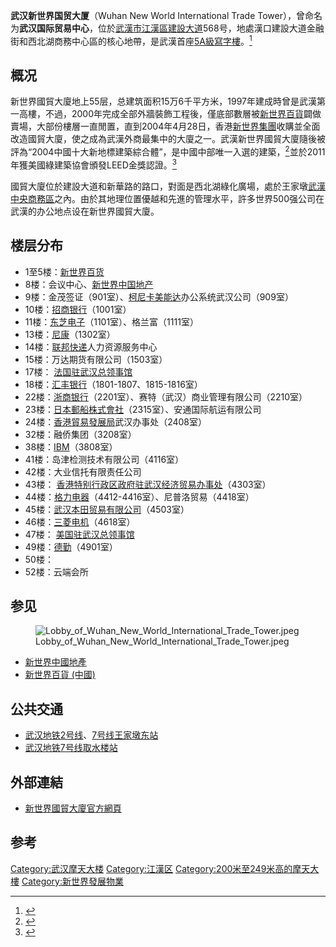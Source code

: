 {{Coord|30.595232|N|114.270094|E|display=title}}
{{Infobox Skyscraper
|building_name=武漢新世界國貿大廈
|image=[[File:New_World_International_Trade_Tower,_Wuhan.jpg|256px]]
|built=1992年-1997年
|est_completion=
|status=建成
|use=寫字樓
|location={{CHN}}[[武漢市|武漢市]][[建設大道|建設大道]]568號
|roof=212米
|top_floor=
|antenna_spire=
|floor_count=55
|floor_area=156,000平方米
|elevator_count=
|architect=
|developer=新世界中國地產
|cost=
}}
'''武汉新世界国贸大厦'''（Wuhan New World International Trade Tower），曾命名为'''武汉国际贸易中心'''，位於[[武漢市|武漢市]][[江漢區|江漢區]][[建設大道|建設大道]]568号，地處漢口建設大道金融街和西北湖商務中心區的核心地帶，是武漢首座[[甲級寫字樓|5A級寫字樓]]。<ref name="新世界國貿大廈">{{cite web| url=http://www.nwcl.com.hk/html/tchi/property/property_region2.aspx?fhWKnW6%2BptQI6KDjiqViQwiq1fpEMTmwtlGotndtH0s%3D=KnW6%| title=新世界國貿大廈| accessdate=2015-11-06| deadurl=yes| archiveurl=https://web.archive.org/web/20160305045833/http://www.nwcl.com.hk/html/tchi/property/property_region2.aspx?fhWKnW6%2BptQI6KDjiqViQwiq1fpEMTmwtlGotndtH0s%3D=KnW6%| archivedate=2016年3月5日| df=}}</ref>

== 概况 ==
新世界國貿大廈地上55层，总建筑面积15万6千平方米，1997年建成時曾是武漢第一高樓，不過，2000年完成全部外牆裝飾工程後，僅底部數層被[[新世界百貨_(中國)|新世界百貨]]闢做賣場，大部份樓層一直閒置，直到2004年4月28日，香港[[新世界發展有限公司|新世界集團]]收購並全面改造國貿大廈，使之成為武漢外商最集中的大廈之一。武漢新世界國貿大廈隨後被評為“2004中國十大新地標建築綜合體”，是中國中部唯一入選的建築，<ref name="国贸大厦复出的三个意味">{{cite web | url=http://www.cnhubei.com/200503/ca711895.htm | title=国贸大厦复出的三个意味 | accessdate=2015-11-07 | archive-url=https://web.archive.org/web/20151208103824/http://www.cnhubei.com/200503/ca711895.htm | archive-date=2015-12-08 | dead-url=yes }}</ref>並於2011年獲美國綠建築協會頒發LEED金獎認證。<ref name="國貿大廈獲得美國綠建築協會LEED金獎">{{cite web | url=http://www.nwcl.hk/images/201242516471727050.jpg | title=國貿大廈獲得美國綠建築協會頒發LEED金獎 | accessdate=2017-02-22 | deadurl=yes | archiveurl=https://web.archive.org/web/20170223212354/http://www.nwcl.hk/images/201242516471727050.jpg | archivedate=2017-02-23 }}</ref>

國貿大廈位於建設大道和新華路的路口，對面是西北湖綠化廣場，處於王家墩[[武漢中央商務區|武漢中央商務區]]之內。由於其地理位置優越和先進的管理水平，許多世界500强公司在武漢的办公地点设在新世界國貿大廈。

== 楼层分布 ==
*1至5楼：[[新世界百貨_(中國)|新世界百货]]
*8楼：会议中心、[[新世界發展|新世界中国地产]]
*9楼：金茂签证（901室）、[[柯尼卡美能达|柯尼卡美能达]]办公系统武汉公司（909室）
*10楼：[[招商银行|招商银行]]（1001室）
*11楼：[[东芝|东芝电子]]（1101室）、格兰富（1111室）
*13楼：[[尼康|尼康]]（1302室）
*14楼：[[联邦快递|联邦快递]]人力资源服务中心
*15楼：万达期货有限公司（1503室）
*17楼：{{flagicon|France}} [[法国驻武汉总领事馆|法国驻武汉总领事馆]]
*18楼：[[汇丰银行|汇丰银行]]（1801-1807、1815-1816室）
*22楼：[[浙商银行|浙商银行]]（2201室）、赛特（武汉）商业管理有限公司（2210室）
*23楼：[[日本郵船株式會社|日本郵船株式會社]]（2315室）、安通国际航运有限公司
*24楼：[[香港貿易發展局|香港貿易發展局]]武汉办事处（2408室）
*32楼：融侨集团（3208室）
*38楼：[[IBM|IBM]]（3808室）
*41楼：岛津检测技术有限公司（4116室）
*42楼：大业信托有限责任公司
*43楼：{{flagicon|Hong Kong}} [[香港特别行政区政府驻武汉经济贸易办事处|香港特别行政区政府驻武汉经济贸易办事处]]（4303室）
*44楼：[[格力电器|格力电器]]（4412-4416室）、尼普洛贸易（4418室）
*45楼：[[本田|武汉本田贸易有限公司]]（4503室）
*46楼：[[三菱电机|三菱电机]]（4618室）
*47楼：{{flagicon|USA}} [[美国驻武汉总领事馆|美国驻武汉总领事馆]]
*49楼：[[德勤|德勤]]（4901室）
*50楼：{{tsl|en|Zhong Lun|中伦律师事务所}}
*52楼：云端会所

== 参见 ==
[[File:Lobby_of_Wuhan_New_World_International_Trade_Tower.jpeg|thumb]]
*[[新世界發展有限公司|新世界中國地產]]
*[[新世界百貨_(中國)|新世界百貨 (中國)]]

== 公共交通 ==
*[[武汉地铁2号线|武汉地铁2号线]]、[[武汉地铁7号线|7号线]][[王家墩东站|王家墩东站]]
*[[武汉地铁7号线|武汉地铁7号线]][[取水楼站|取水楼站]]

== 外部連結 ==
* [http://www.nwcl.com.hk/zh-hans/property/current-projects/武汉新世界国贸大厦 新世界國貿大廈官方網頁] {{Wayback|url=http://www.nwcl.com.hk/zh-hans/property/current-projects/%E6%AD%A6%E6%B1%89%E6%96%B0%E4%B8%96%E7%95%8C%E5%9B%BD%E8%B4%B8%E5%A4%A7%E5%8E%A6 |date=20200918172858 }}

==参考==
{{reflist}}

[[Category:武汉摩天大楼|Category:武汉摩天大楼]]
[[Category:江漢区|Category:江漢区]]
[[Category:200米至249米高的摩天大樓|Category:200米至249米高的摩天大樓]]
[[Category:新世界發展物業|Category:新世界發展物業]]


{{武汉的摩天大楼}}